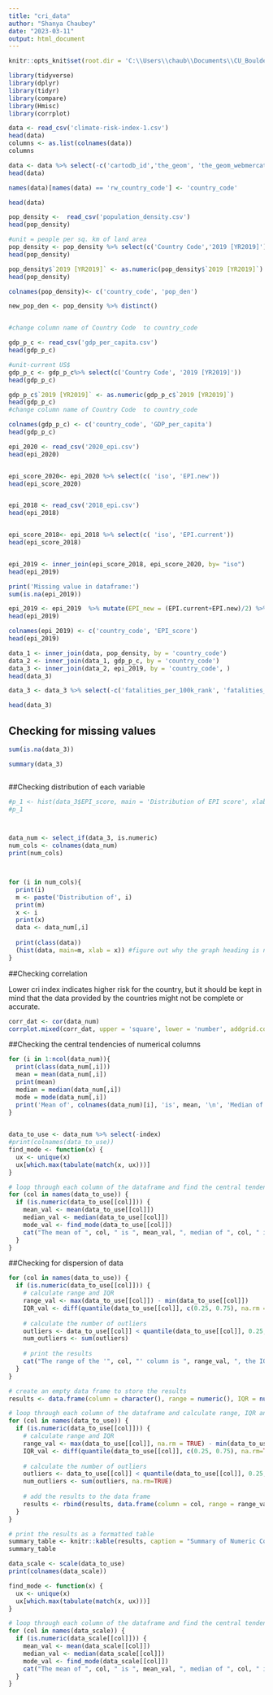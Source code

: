 ---
title: "cri_data"
author: "Shanya Chaubey"
date: "2023-03-11"
output: html_document
---


```{r setup, include=FALSE, echo = TRUE}
knitr::opts_knit$set(root.dir = 'C:\\Users\\chaub\\Documents\\CU_Boulder\\Spring 2023\\STAT 5000')
```

```{r}

library(tidyverse)
library(dplyr)
library(tidyr)
library(compare)
library(Hmisc)
library(corrplot)


```


```{r}
data <- read_csv('climate-risk-index-1.csv')
head(data)
columns <- as.list(colnames(data))
columns

```

```{r}
data <- data %>% select(-c('cartodb_id','the_geom', 'the_geom_webmercator', 'rw_country_name'))
head(data)

names(data)[names(data) == 'rw_country_code'] <- 'country_code'

head(data)
```

```{r}

pop_density <-  read_csv('population_density.csv')
head(pop_density)

#unit = people per sq. km of land area
pop_density <- pop_density %>% select(c('Country Code','2019 [YR2019]'))
head(pop_density)

pop_density$`2019 [YR2019]` <- as.numeric(pop_density$`2019 [YR2019]`)
head(pop_density)

colnames(pop_density)<- c('country_code', 'pop_den')

new_pop_den <- pop_density %>% distinct()


#change column name of Country Code  to country_code

```

```{r}
gdp_p_c <- read_csv('gdp_per_capita.csv')
head(gdp_p_c)

#unit-current US$
gdp_p_c <- gdp_p_c%>% select(c('Country Code', '2019 [YR2019]'))
head(gdp_p_c)

gdp_p_c$`2019 [YR2019]` <- as.numeric(gdp_p_c$`2019 [YR2019]`)
head(gdp_p_c)
#change column name of Country Code  to country_code

colnames(gdp_p_c) <- c('country_code', 'GDP_per_capita')
head(gdp_p_c)
```





```{r}
epi_2020 <- read_csv('2020_epi.csv')
head(epi_2020)


epi_score_2020<- epi_2020 %>% select(c( 'iso', 'EPI.new'))
head(epi_score_2020)


epi_2018 <- read_csv('2018_epi.csv')
head(epi_2018)


epi_score_2018<- epi_2018 %>% select(c( 'iso', 'EPI.current'))
head(epi_score_2018)


epi_2019 <- inner_join(epi_score_2018, epi_score_2020, by= "iso")
head(epi_2019)

print('Missing value in dataframe:')
sum(is.na(epi_2019))

epi_2019 <- epi_2019  %>% mutate(EPI_new = (EPI.current+EPI.new)/2) %>% select(c('iso', 'EPI_new'))
head(epi_2019)

colnames(epi_2019) <- c('country_code', 'EPI_score')
head(epi_2019)

```


```{r}

data_1 <- inner_join(data, pop_density, by = 'country_code')
data_2 <- inner_join(data_1, gdp_p_c, by = 'country_code')
data_3 <- inner_join(data_2, epi_2019, by = 'country_code', )
head(data_3)

data_3 <- data_3 %>% select(-c('fatalities_per_100k_rank', 'fatalities_rank', 'losses_per_gdp__rank', 'losses_usdm_ppp_rank'))

head(data_3)

```

## Checking for missing values

```{r}
sum(is.na(data_3))

summary(data_3)



```

##Checking distribution of each variable

```{r}
#p_1 <- hist(data_3$EPI_score, main = 'Distribution of EPI score', xlab = 'EPI score')
#p_1



data_num <- select_if(data_3, is.numeric)
num_cols <- colnames(data_num)
print(num_cols)



for (i in num_cols){
  print(i)
  m <- paste('Distribution of', i)
  print(m)
  x <- i
  print(x)
  data <- data_num[,i]
  
  print(class(data))
  (hist(data, main=m, xlab = x)) #figure out why the graph heading is not showing up on hist
}

```

##Checking correlation

Lower cri index indicates higher risk for the country, but it should be kept in mind that the data provided by the countries might not be complete or accurate.

```{r}

corr_dat <- cor(data_num)
corrplot.mixed(corr_dat, upper = 'square', lower = 'number', addgrid.col = 'black', tl.col = 'black')


```

##Checking the central tendencies of numerical columns

```{r}



for (i in 1:ncol(data_num)){
  print(class(data_num[,i]))
  mean = mean(data_num[,i])
  print(mean)
  median = median(data_num[,i])
  mode = mode(data_num[,i])
  print('Mean of', colnames(data_num)[i], 'is', mean, '\n', 'Median of', colnames(data_num)[i], 'is', median, '\n', 'Mode of', colnames(data_num)[i], 'is', mode)
}
  

```

```{r}

data_to_use <- data_num %>% select(-index)
#print(colnames(data_to_use))
find_mode <- function(x) {
  ux <- unique(x)
  ux[which.max(tabulate(match(x, ux)))]
}

# loop through each column of the dataframe and find the central tendencies
for (col in names(data_to_use)) {
  if (is.numeric(data_to_use[[col]])) {
    mean_val <- mean(data_to_use[[col]])
    median_val <- median(data_to_use[[col]])
    mode_val <- find_mode(data_to_use[[col]])
    cat("The mean of ", col, " is ", mean_val, ", median of ", col, " is ", median_val, ", and mode of ", col, " is ", mode_val, ".\n\n", sep="")
  }
}


```

##Checking for dispersion of data

```{r}

for (col in names(data_to_use)) {
  if (is.numeric(data_to_use[[col]])) {
    # calculate range and IQR
    range_val <- max(data_to_use[[col]]) - min(data_to_use[[col]])
    IQR_val <- diff(quantile(data_to_use[[col]], c(0.25, 0.75), na.rm = TRUE))
    
    # calculate the number of outliers
    outliers <- data_to_use[[col]] < quantile(data_to_use[[col]], 0.25, na.rm = TRUE) - 1.5 * IQR_val | data_to_use[[col]] > quantile(data_to_use[[col]], 0.75, na.rm = TRUE) + 1.5 * IQR_val
    num_outliers <- sum(outliers)
    
    # print the results
    cat("The range of the '", col, "' column is ", range_val, ", the IQR of the '", col, "' column is ", IQR_val, ", and the number of outliers in the '", col, "' column are ", num_outliers, ".\n\n", sep="")
  }
}

```
```{r}
# create an empty data frame to store the results
results <- data.frame(column = character(), range = numeric(), IQR = numeric(), num_outliers = numeric(), stringsAsFactors = FALSE)

# loop through each column of the dataframe and calculate range, IQR and number of outliers
for (col in names(data_to_use)) {
  if (is.numeric(data_to_use[[col]])) {
    # calculate range and IQR
    range_val <- max(data_to_use[[col]], na.rm = TRUE) - min(data_to_use[[col]], na.rm = TRUE)
    IQR_val <- diff(quantile(data_to_use[[col]], c(0.25, 0.75), na.rm=TRUE))
    
    # calculate the number of outliers
    outliers <- data_to_use[[col]] < quantile(data_to_use[[col]], 0.25, na.rm=TRUE) - 1.5 * IQR_val | data_to_use[[col]] > quantile(data_to_use[[col]], 0.75, na.rm=TRUE) + 1.5 * IQR_val
    num_outliers <- sum(outliers, na.rm=TRUE)
    
    # add the results to the data frame
    results <- rbind(results, data.frame(column = col, range = range_val, IQR = IQR_val, num_outliers = num_outliers, stringsAsFactors = FALSE))
  }
}

# print the results as a formatted table
summary_table <- knitr::kable(results, caption = "Summary of Numeric Columns in data", row.names = FALSE, col.names = c('Column', 'Range', 'IQR', 'No. of Outliers'))
summary_table

```

```{r}
data_scale <- scale(data_to_use)
print(colnames(data_scale))

find_mode <- function(x) {
  ux <- unique(x)
  ux[which.max(tabulate(match(x, ux)))]
}

# loop through each column of the dataframe and find the central tendencies
for (col in names(data_scale)) {
  if (is.numeric(data_scale[[col]])) {
    mean_val <- mean(data_scale[[col]])
    median_val <- median(data_scale[[col]])
    mode_val <- find_mode(data_scale[[col]])
    cat("The mean of ", col, " is ", mean_val, ", median of ", col, " is ", median_val, ", and mode of ", col, " is ", mode_val, ".\n\n", sep="")
  }
}

```























